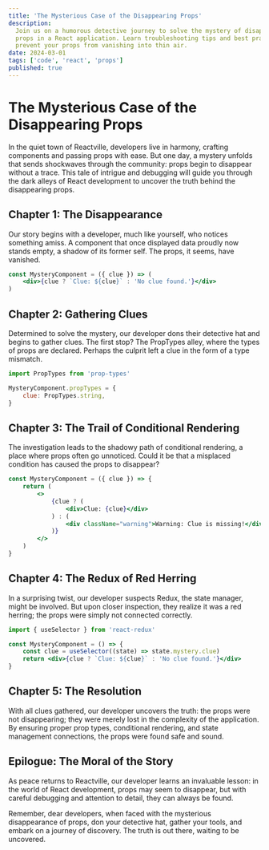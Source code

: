 ```yaml
---
title: 'The Mysterious Case of the Disappearing Props'
description:
  Join us on a humorous detective journey to solve the mystery of disappearing
  props in a React application. Learn troubleshooting tips and best practices to
  prevent your props from vanishing into thin air.
date: 2024-03-01
tags: ['code', 'react', 'props']
published: true
---
```


# The Mysterious Case of the Disappearing Props

In the quiet town of Reactville, developers live in harmony, crafting components
and passing props with ease. But one day, a mystery unfolds that sends
shockwaves through the community: props begin to disappear without a trace. This
tale of intrigue and debugging will guide you through the dark alleys of React
development to uncover the truth behind the disappearing props.

## Chapter 1: The Disappearance

Our story begins with a developer, much like yourself, who notices something
amiss. A component that once displayed data proudly now stands empty, a shadow
of its former self. The props, it seems, have vanished.

```jsx
const MysteryComponent = ({ clue }) => (
	<div>{clue ? `Clue: ${clue}` : 'No clue found.'}</div>
)
```

## Chapter 2: Gathering Clues

Determined to solve the mystery, our developer dons their detective hat and
begins to gather clues. The first stop? The PropTypes alley, where the types of
props are declared. Perhaps the culprit left a clue in the form of a type
mismatch.

```jsx
import PropTypes from 'prop-types'

MysteryComponent.propTypes = {
	clue: PropTypes.string,
}
```

## Chapter 3: The Trail of Conditional Rendering

The investigation leads to the shadowy path of conditional rendering, a place
where props often go unnoticed. Could it be that a misplaced condition has
caused the props to disappear?

```jsx
const MysteryComponent = ({ clue }) => {
	return (
		<>
			{clue ? (
				<div>Clue: {clue}</div>
			) : (
				<div className="warning">Warning: Clue is missing!</div>
			)}
		</>
	)
}
```

## Chapter 4: The Redux of Red Herring

In a surprising twist, our developer suspects Redux, the state manager, might be
involved. But upon closer inspection, they realize it was a red herring; the
props were simply not connected correctly.

```jsx
import { useSelector } from 'react-redux'

const MysteryComponent = () => {
	const clue = useSelector((state) => state.mystery.clue)
	return <div>{clue ? `Clue: ${clue}` : 'No clue found.'}</div>
}
```

## Chapter 5: The Resolution

With all clues gathered, our developer uncovers the truth: the props were not
disappearing; they were merely lost in the complexity of the application. By
ensuring proper prop types, conditional rendering, and state management
connections, the props were found safe and sound.

## Epilogue: The Moral of the Story

As peace returns to Reactville, our developer learns an invaluable lesson: in
the world of React development, props may seem to disappear, but with careful
debugging and attention to detail, they can always be found.

Remember, dear developers, when faced with the mysterious disappearance of
props, don your detective hat, gather your tools, and embark on a journey of
discovery. The truth is out there, waiting to be uncovered.
